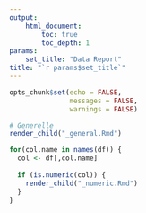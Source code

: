 ```yaml
---
output:
    html_document:
        toc: true
        toc_depth: 1
params: 
    set_title: "Data Report"
title: "`r params$set_title`"
---
```


```r
opts_chunk$set(echo = FALSE,
               messages = FALSE,
               warnings = FALSE)
```

```r
# Generelle 
render_child("_general.Rmd")

for(col.name in names(df)) {
  col <- df[,col.name]
  
  if (is.numeric(col)) {
    render_child("_numeric.Rmd")
  }
}
```

